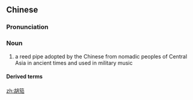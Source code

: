 ==Chinese==
{{zh-forms}}

===Pronunciation===
{{zh-pron
|m=hújiā
|c=wu4 gaa1
|cat=n
}}

===Noun===
{{zh-noun}}

# {{lb|zh|archaic}} a reed pipe adopted by the Chinese from nomadic peoples of Central Asia in ancient times and used in military music

====Derived terms====
{{zh-der|胡笳十八拍}}

{{zh-cat|Musical instruments}}

[[zh:胡笳]]